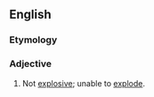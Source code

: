 ==English==

===Etymology===
{{prefix|non|explosive}}

===Adjective===
{{en-adj}}

# Not [[explosive]]; unable to [[explode]].